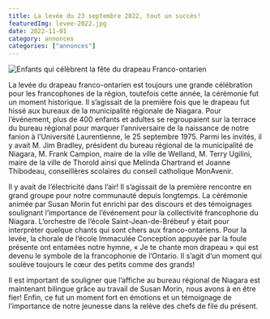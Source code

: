 ```yaml
---
title: La levée du 23 septembre 2022, tout un succès!
featuredImg: levee-2022.jpg
date: 2022-11-01
category: annonces
categories: ["annonces"]
---
```


![Enfants qui célèbrent la fête du drapeau Franco-ontarien](levee-2022.jpg)

La levée du drapeau franco-ontarien est toujours une grande célébration pour les francophones de la région, toutefois cette année, la cérémonie fut un moment historique. Il s’agissait de la première fois que le drapeau fut hissé aux bureaux de la municipalité régionale de Niagara. Pour l’événement, plus de 400 enfants et adultes se regroupaient sur la terrace du bureau régional pour marquer l’anniversaire de la naissance de notre fanion à l’Université Laurentienne, le 25 septembre 1975. Parmi les invités, il y avait M. Jim Bradley, président du bureau régional de la municipalité de Niagara, M. Frank Campion, maire de la ville de Welland, M. Terry Ugilini, maire de la ville de Thorold ainsi que Melinda Chartrand et Joanne Thibodeau, conseillères scolaires du conseil catholique MonAvenir.

Il y avait de l’électricité dans l’air! Il s’agissait de la première rencontre en grand groupe pour notre communauté depuis longtemps. La cérémonie animée par Susan Morin fut enrichi par des discours et des témoignages soulignant l’importance de l’événement pour la collectivité francophone du Niagara. L’orchestre de l’école Saint-Jean-de-Brébeuf y était pour interpréter quelque chants qui sont chers aux franco-ontariens. Pour la levée, la chorale de l’école Immaculée Conception appuyée par la foule présente ont entamées notre hymne, « Je te chante mon drapeau » qui est devenu le symbole de la francophonie de l’Ontario. Il s’agit d’un moment qui soulève toujours le cœur des petits comme des grands!

Il est important de souligner que l’affiche au bureau régional de Niagara est maintenant bilingue grâce au travail de Susan Morin, nous avons à en être fier! Enfin, ce fut un moment fort en émotions et un témoignage de l’importance de notre jeunesse dans la relève des chefs de file du présent.
